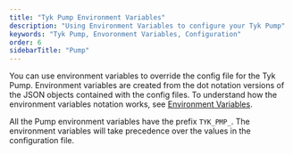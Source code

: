 ```yaml
---
title: "Tyk Pump Environment Variables"
description: "Using Environment Variables to configure your Tyk Pump"
keywords: "Tyk Pump, Envoronment Variables, Configuration"
order: 6
sidebarTitle: "Pump"
---
```



You can use environment variables to override the config file for the Tyk Pump. Environment variables are created from the dot notation versions of the JSON objects contained with the config files.
To understand how the environment variables notation works, see [Environment Variables](/5.8/tyk-oss-gateway/configuration). 

All the Pump environment variables have the prefix `TYK_PMP_`. The environment variables will take precedence over the values in the configuration file.

<PumpConfig/>
